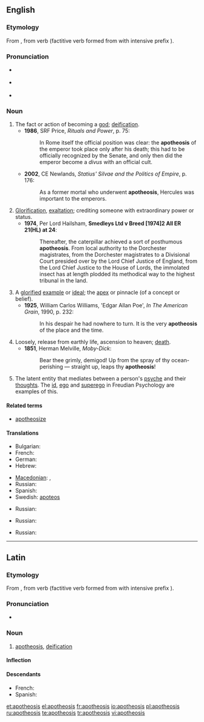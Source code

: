 {{was wotd|2007|November|11}}
==English==

===Etymology===
From {{etyl|grc}} {{term|ἀποθέωσις|sc=polytonic}}, from verb {{term|ἀποθεόω||deify|sc=polytonic}} (factitive verb formed from {{term|θεός||God|sc=polytonic}} with intensive prefix {{term|ἀπο-|sc=polytonic}}).

===Pronunciation===
* {{a|UK}} {{IPA|/əˌpɒθ.iːˈəʊ.sɪs/}}
* {{a|US}} {{IPA|/əˌpɑː.θiˈoʊ.sɪs/}}
* {{audio|en-us-apotheosis.ogg|Audio (US)}}
*: {{rhymes|əʊsɪs}}

===Noun===
{{en-noun|apotheoses}}

# The fact or action of becoming a [[god]]; [[deification]].
#* '''1986''', SRF Price, ''Rituals and Power'', p. 75:
#*: In Rome itself the official position was clear: the '''apotheosis''' of the emperor took place only after his death; this had to be officially recognized by the Senate, and only then did the emperor become a ''divus'' with an official cult.
#* '''2002''', CE Newlands, ''Statius' Silvae and the Politics of Empire'', p. 176:
#*: As a former mortal who underwent '''apotheosis''', Hercules was important to the emperors.
# [[glorification|Glorification]], [[exaltation]]; crediting someone with extraordinary power or status.
#* '''1974''', Per Lord Hailsham, '''Smedleys Ltd v Breed [1974]2 All ER 21(HL) at 24''':
#*: Thereafter, the caterpillar achieved a sort of posthumous '''apotheosis'''. From local authority to the Dorchester magistrates, from the Dorchester magistrates to a Divisional Court presided over by the Lord Chief Justice of England, from the Lord Chief Justice to the House of Lords, the immolated insect has at length plodded its methodical way to the highest tribunal in the land.
# A [[glorify|glorified]] [[example]] or [[ideal]]; the [[apex]] or pinnacle (of a concept or belief).
#* '''1925''', William Carlos Williams, 'Edgar Allan Poe', ''In The American Grain'', 1990, p. 232:
#*: In his despair he had nowhere to turn. It is the very '''apotheosis''' of the place and the time.
# Loosely, release from earthly life, ascension to heaven; [[death]].
#* '''1851''', Herman Melville, ''Moby-Dick'':
#*: Bear thee grimly, demigod! Up from the spray of thy ocean-perishing — straight up, leaps thy '''apotheosis'''!
# {{psychology}} The latent entity that mediates between a person's [[psyche]] and their [[thought]]s. The [[id]], [[ego]] and [[superego]] in Freudian Psychology are examples of this.

====Related terms====
* [[apotheosize]]

====Translations====
{{trans-top|deification; becoming a god}}
* Bulgarian: {{t|bg|обожествяване}}
* French: {{t+|fr|apothéose|f}}
* German: {{t|de|Vergötterung|f}}
* Hebrew: {{t|he|האלהה|f|tr=ha'alahá|sc=Hebr|alt=הַאֲלָהָה}}
{{trans-mid}}
* [[Macedonian]]: {{t|mk|апотеоза|f|tr=apoteóza|sc=Cyrl}}, {{t|mk|боготворење|n|tr=bogotvórenje|sc=Cyrl}}
* Russian: {{t|ru|обожествление|n}}
* Spanish: {{t|es|apoteosis|f}}
* Swedish: [[apoteos]] {{c}}
{{trans-bottom}}

{{trans-top|Glorification, exaltation; crediting someone with extraordinary power or status}}
* Russian: {{t|ru|прославление|n}}
{{trans-mid}}
{{trans-bottom}}

{{trans-top|A glorified example or ideal; the apex or pinnacle (of a concept or belief)}}
* Russian: {{t|ru|апофеоз|m}}
{{trans-mid}}
{{trans-bottom}}

{{trans-top|Loosely, release from earthly life, ascension to heaven; death}}
* Russian: {{t|ru|вознесение|n}}
{{trans-mid}}
{{trans-bottom}}

----

==Latin==

===Etymology===
From {{etyl|grc|la}} {{term|ἀποθέωσις|sc=polytonic}}, from verb {{term|ἀποθεόω||deify|sc=polytonic}} (factitive verb formed from {{term|θεός||God|sc=polytonic}} with intensive prefix {{term|ἀπο-|sc=polytonic}}).

===Pronunciation===
* {{a|Classical}} {{IPA|/a.po.tʰeˈoː.sis/|lang=la}}

===Noun===
{{la-noun|apotheōsis|apotheosis|apotheōsis|f|third}}

# [[#English|apotheosis]], [[deification]]

====Inflection====
{{la-decl-3rd-PAR|apotheosis|apotheōsis|apotheos|apotheōs}}

====Descendants====
* French: {{l|fr|apothéose}}
* Spanish: {{l|es|apoteosis}}

[[et:apotheosis]]
[[el:apotheosis]]
[[fr:apotheosis]]
[[io:apotheosis]]
[[pl:apotheosis]]
[[ru:apotheosis]]
[[te:apotheosis]]
[[tr:apotheosis]]
[[vi:apotheosis]]